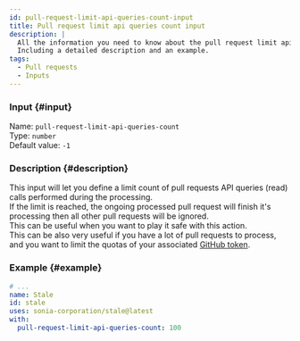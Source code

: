 ```yaml
---
id: pull-request-limit-api-queries-count-input
title: Pull request limit api queries count input
description: |
  All the information you need to know about the pull request limit api queries count input.
  Including a detailed description and an example.
tags:
  - Pull requests
  - Inputs
---
```


### Input {#input}

Name: `pull-request-limit-api-queries-count`  
Type: `number`  
Default value: `-1`

### Description {#description}

This input will let you define a limit count of pull requests API queries (read) calls performed during the processing.  
If the limit is reached, the ongoing processed pull request will finish it's processing then all other pull requests will be ignored.  
This can be useful when you want to play it safe with this action.  
This can be also very useful if you have a lot of pull requests to process, and you want to limit the quotas of your associated [GitHub token](../../github-token-input).

### Example {#example}

```yml {6}
# ...
name: Stale
id: stale
uses: sonia-corporation/stale@latest
with:
  pull-request-limit-api-queries-count: 100
```
